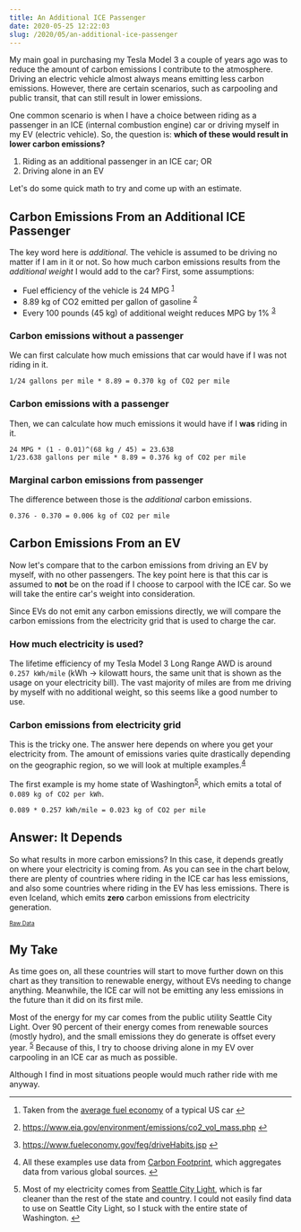 ```yaml
---
title: An Additional ICE Passenger
date: 2020-05-25 12:22:03
slug: /2020/05/an-additional-ice-passenger
---
```


My main goal in purchasing my Tesla Model 3 a couple of years ago was to reduce the amount of carbon emissions I contribute to the atmosphere. Driving an electric vehicle almost always means emitting less carbon emissions. However, there are certain scenarios, such as carpooling and public transit, that can still result in lower emissions.

One common scenario is when I have a choice between riding as a passenger in an ICE (internal combustion engine) car or driving myself in my EV (electric vehicle). So, the question is: **which of these would result in lower carbon emissions?**

1. Riding as an additional passenger in an ICE car; OR
2. Driving alone in an EV

Let's do some quick math to try and come up with an estimate.

## Carbon Emissions From an Additional ICE Passenger

The key word here is *additional*. The vehicle is assumed to be driving no matter if I am in it or not. So how much carbon emissions results from the *additional weight* I would add to the car? First, some assumptions:

* Fuel efficiency of the vehicle is 24 MPG <sup id="fnr1">[1]</sup>
* 8.89 kg of CO2 emitted per gallon of gasoline <sup id="fnr2">[2]</sup>
* Every 100 pounds (45 kg) of additional weight reduces MPG by 1% <sup id="fnr3">[3]</sup>

### Carbon emissions without a passenger

We can first calculate how much emissions that car would have if I was not riding in it.

```
1/24 gallons per mile * 8.89 = 0.370 kg of CO2 per mile
```

### Carbon emissions with a passenger

Then, we can calculate how much emissions it would have if I **was** riding in it.

```
24 MPG * (1 - 0.01)^(68 kg / 45) = 23.638
1/23.638 gallons per mile * 8.89 = 0.376 kg of CO2 per mile
```

### Marginal carbon emissions from passenger

The difference between those is the *additional* carbon emissions.

```
0.376 - 0.370 = 0.006 kg of CO2 per mile
```

## Carbon Emissions From an EV

Now let's compare that to the carbon emissions from driving an EV by myself, with no other passengers. The key point here is that this car is assumed to **not** be on the road if I choose to carpool with the ICE car. So we will take the entire car's weight into consideration.

Since EVs do not emit any carbon emissions directly, we will compare the carbon emissions from the electricity grid that is used to charge the car.

### How much electricity is used?

The lifetime efficiency of my Tesla Model 3 Long Range AWD is around `0.257 kWh/mile` (kWh -> kilowatt hours, the same unit that is shown as the usage on your electricity bill). The vast majority of miles are from me driving by myself with no additional weight, so this seems like a good number to use.

### Carbon emissions from electricity grid

This is the tricky one. The answer here depends on where you get your electricity from. The amount of emissions varies quite drastically depending on the geographic region, so we will look at multiple examples.<sup id="fnr4">[4]</sup>

The first example is my home state of Washington<sup id="fnr5">[5]</sup>, which emits a total of `0.089 kg of CO2 per kWh`.
```
0.089 * 0.257 kWh/mile = 0.023 kg of CO2 per mile
```

## Answer: It Depends

So what results in more carbon emissions? In this case, it depends greatly on where your electricity is coming from. As you can see in the chart below, there are plenty of countries where riding in the ICE car has less emissions, and also some countries where riding in the EV has less emissions. There is even Iceland, which emits **zero** carbon emissions from electricity generation.

<canvas id="data" height="400em"></canvas><a href="data.csv" style="font-size: x-small;">Raw Data</a>


<script src="https://cdn.jsdelivr.net/npm/chart.js@2.8.0"></script>
<script src="https://cdn.jsdelivr.net/npm/xlsx@0.16.0/dist/xlsx.min.js" integrity="sha256-j6s13sDrFq3WpEWL4C1sbm+gb3CbknDfDCg7tJ26Qv0=" crossorigin="anonymous"></script>
<script src="https://cdn.jsdelivr.net/npm/chartjs-plugin-datasource@0.1.0"></script>

<script>
    var ctx = document.getElementById('data').getContext('2d');
    var colors = [];
    for (let i = 0; i < 24; i++) {
        colors.push('#2aa198');
    }
    colors[4] = '#d33682';
    colors[23] = '#d33682';
    var tColor = window.getComputedStyle(document.getElementsByTagName("body")[0]).color;
    Chart.defaults.global.defaultFontColor = tColor;
    var chart = new Chart(ctx, {
        type: 'horizontalBar',
        data: {
            labels: [],
            datasets: [
                {
                    label: 'kg of CO2 per mile',
                    backgroundColor: colors,
                    borderColor: '#2aa198'
                }
            ]
        },
        plugins: [ChartDataSource],
        options: {
            title: {
                display: true,
                text: 'EV Emissions vs An Additional ICE Passenger',
                fontSize: 18,
                padding: 30
            },
            legend: {
                display: false
            },
            plugins: {
                datasource: {
                    url: 'data.csv',
                    rowMapping: 'index',
                    datasetLabels: 'Sheet1!C1:C1',
                    indexLabels: 'Sheet1!A2:A25',
                    data: 'Sheet1!C2:C25'
                }
            },
            scales: {
                xAxes: [{
                    gridLines: {
                        display: false,
                        drawBorder: false
                    },
                    stacked: true
                }],
                yAxes: [{
                    gridLines: {
                        display: false,
                        drawBorder: false
                    },
                    stacked: true
                }]
            }
        }
    });
</script>

## My Take

As time goes on, all these countries will start to move further down on this chart as they transition to renewable energy, without EVs needing to change anything. Meanwhile, the ICE car will not be emitting any less emissions in the future than it did on its first mile.

Most of the energy for my car comes from the public utility Seattle City Light. Over 90 percent of their energy comes from renewable sources (mostly hydro), and the small emissions they do generate is offset every year. <sup id="fnr5">[5]</sup> Because of this, I try to choose driving alone in my EV over carpooling in an ICE car as much as possible.

Although I find in most situations people would much rather ride with me anyway.

***

<section class="footnotes">
<ol class="footnotes-list">
<li id="fn1" class="footnote-item">
    <p>Taken from the <a href="https://afdc.energy.gov/data/10310">average fuel economy</a> of a typical US car
    <a href="#fnr1" class="footnote-backref">↩</a></p>
</li>
<li id="fn2" class="footnote-item">
    <p><a href="https://www.eia.gov/environment/emissions/co2_vol_mass.php">https://www.eia.gov/environment/emissions/co2_vol_mass.php</a>
    <a href="#fnr2" class="footnote-backref">↩</a></p>
</li>
<li id="fn3" class="footnote-item">
    <p><a href="https://www.fueleconomy.gov/feg/driveHabits.jsp">https://www.fueleconomy.gov/feg/driveHabits.jsp</a>
    <a href="#fnr3" class="footnote-backref">↩</a></p>
</li>
<li id="fn4" class="footnote-item">
    <p>All these examples use data from <a href="https://www.carbonfootprint.com/docs/2019_06_emissions_factors_sources_for_2019_electricity.pdf">Carbon Footprint</a>, which aggregates data from various global sources.
    <a href="#fnr4" class="footnote-backref">↩</a></p>
</li>
<li id="fn5" class="footnote-item">
    <p>Most of my electricity comes from <a href="https://www.seattle.gov/light/greenest/cleanhydro.asp">Seattle City Light</a>, which is far cleaner than the rest of the state and country. I could not easily find data to use on Seattle City Light, so I stuck with the entire state of Washington.
    <a href="#fnr5" class="footnote-backref">↩</a></p>
</li>
</ol>
</section>

[1]: #fn1
[2]: #fn2
[3]: #fn3
[4]: #fn4 
[5]: #fn5



